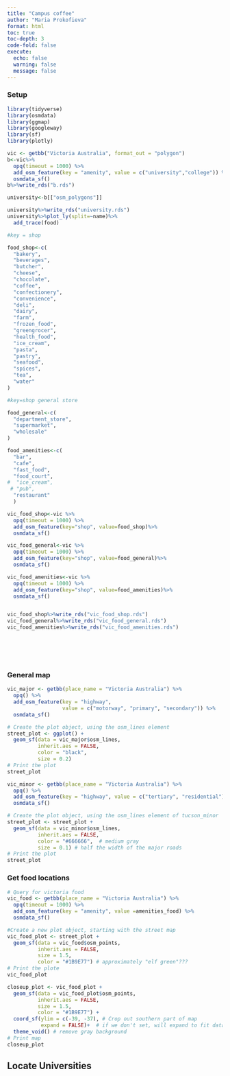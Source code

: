 ```yaml
---
title: "Campus coffee"
author: "Maria Prokofieva"
format: html
toc: true
toc-depth: 3
code-fold: false
execute:
  echo: false
  warning: false
  message: false
---
```


### Setup

```r

library(tidyverse)
library(osmdata)
library(ggmap)
library(googleway)
library(sf)
library(plotly)

vic <- getbb("Victoria Australia", format_out = "polygon") 
b<-vic%>%
  opq(timeout = 1000) %>%
  add_osm_feature(key = "amenity", value = c("university","college")) %>%
  osmdata_sf()
b%>%write_rds("b.rds")

university<-b[["osm_polygons"]]

university%>%write_rds("university.rds")
university%>%plot_ly(split=~name)%>%
  add_trace(food)

#key = shop

food_shop<-c(
  "bakery",
  "beverages",
  "butcher",
  "cheese",
  "chocolate",
  "coffee",
  "confectionery",
  "convenience",
  "deli",
  "dairy",
  "farm",
  "frozen_food",
  "greengrocer",
  "health_food",
  "ice_cream",
  "pasta",
  "pastry",
  "seafood",
  "spices",
  "tea",
  "water"
)

#key=shop general store

food_general<-c(
  "department_store",
  "supermarket",
  "wholesale"
)

food_amenities<-c(
  "bar",
  "cafe",
  "fast_food",
  "food_court",
#  "ice_cream",
 # "pub",
  "restaurant"
  )

vic_food_shop<-vic %>%
  opq(timeout = 1000) %>%
  add_osm_feature(key="shop", value=food_shop)%>%
  osmdata_sf()

vic_food_general<-vic %>%
  opq(timeout = 1000) %>%
  add_osm_feature(key="shop", value=food_general)%>%
  osmdata_sf()

vic_food_amenities<-vic %>%
  opq(timeout = 1000) %>%
  add_osm_feature(key="shop", value=food_amenities)%>%
  osmdata_sf()


vic_food_shop%>%write_rds("vic_food_shop.rds")
vic_food_general%>%write_rds("vic_food_general.rds")
vic_food_amenities%>%write_rds("vic_food_amenities.rds")







```

### General map

```r
vic_major <- getbb(place_name = "Victoria Australia") %>%
  opq() %>%
  add_osm_feature(key = "highway", 
                  value = c("motorway", "primary", "secondary")) %>%
  osmdata_sf()

# Create the plot object, using the osm_lines element 
street_plot <- ggplot() +
  geom_sf(data = vic_major$osm_lines,
          inherit.aes = FALSE,
          color = "black",
          size = 0.2)
# Print the plot
street_plot

vic_minor <- getbb(place_name = "Victoria Australia") %>%
  opq() %>%
  add_osm_feature(key = "highway", value = c("tertiary", "residential")) %>%
  osmdata_sf()

# Create the plot object, using the osm_lines element of tucson_minor
street_plot <- street_plot +
  geom_sf(data = vic_minor$osm_lines,
          inherit.aes = FALSE,
          color = "#666666",  # medium gray
          size = 0.1) # half the width of the major roads
# Print the plot
street_plot
```

### Get food locations


```r
# Query for victoria food
vic_food <- getbb(place_name = "Victoria Australia") %>%
  opq(timeout = 1000) %>%
  add_osm_feature(key = "amenity", value =amenities_food) %>%
  osmdata_sf()
```



```r
#Create a new plot object, starting with the street map
vic_food_plot <- street_plot +
  geom_sf(data = vic_food$osm_points,
          inherit.aes = FALSE,
          size = 1.5,
          color = "#1B9E77") # approximately "elf green"???
# Print the plote
vic_food_plot
```

```r

closeup_plot <- vic_food_plot +
  geom_sf(data = vic_food_plot$osm_points,
          inherit.aes = FALSE,
          size = 1.5,
          color = "#1B9E77") +
  coord_sf(ylim = c(-39, -37), # Crop out southern part of map
           expand = FALSE)+  # if we don't set, will expand to fit data+ # if we don't set, will expand to fit data
  theme_void() # remove gray background
# Print map
closeup_plot
```

## Locate Universities

